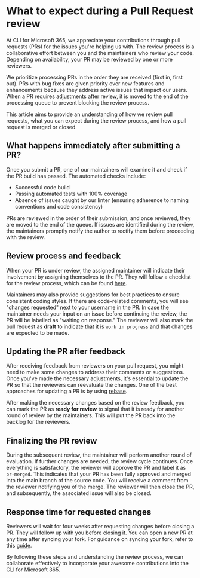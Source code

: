 # What to expect during a Pull Request review

At CLI for Microsoft 365, we appreciate your contributions through pull requests (PRs) for the issues you're helping us with. The review process is a collaborative effort between you and the maintainers who review your code. Depending on availability, your PR may be reviewed by one or more reviewers.

We prioritize processing PRs in the order they are received (first in, first out). PRs with bug fixes are given priority over new features and enhancements because they address active issues that impact our users. When a PR requires adjustments after review, it is moved to the end of the processing queue to prevent blocking the review process.

This article aims to provide an understanding of how we review pull requests, what you can expect during the review process, and how a pull request is merged or closed.

## What happens immediately after submitting a PR?

Once you submit a PR, one of our maintainers will examine it and check if the PR build has passed. The automated checks include:

- Successful code build
- Passing automated tests with 100% coverage
- Absence of issues caught by our linter (ensuring adherence to naming conventions and code consistency)

PRs are reviewed in the order of their submission, and once reviewed, they are moved to the end of the queue. If issues are identified during the review, the maintainers promptly notify the author to rectify them before proceeding with the review.

## Review process and feedback

When your PR is under review, the assigned maintainer will indicate their involvement by assigning themselves to the PR. They will follow a checklist for the review process, which can be found [here](https://github.com/pnp/cli-microsoft365/wiki/PR-checklist).

Maintainers may also provide suggestions for best practices to ensure consistent coding styles. If there are code-related comments, you will see "changes requested" next to your username in the PR. In case the maintainer needs your input on an issue before continuing the review, the PR will be labelled as "waiting on response." The reviewer will also mark the pull request as **draft** to indicate that it is `work in progress` and that changes are expected to be made.

## Updating the PR after feedback

After receiving feedback from reviewers on your pull request, you might need to make some changes to address their comments or suggestions. Once you've made the necessary adjustments, it's essential to update the PR so that the reviewers can reevaluate the changes. One of the best approaches for updating a PR is by using [rebase](https://docs.github.com/get-started/using-git/about-git-rebase).

After making the necessary changes based on the review feedback, you can mark the PR as **ready for review** to signal that it is ready for another round of review by the maintainers. This will put the PR back into the backlog for the reviewers.

## Finalizing the PR review

During the subsequent review, the maintainer will perform another round of evaluation. If further changes are needed, the review cycle continues. Once everything is satisfactory, the reviewer will approve the PR and label it as `pr-merged`. This indicates that your PR has been fully approved and merged into the main branch of the source code. You will receive a comment from the reviewer notifying you of the merge. The reviewer will then close the PR, and subsequently, the associated issue will also be closed.

## Response time for requested changes

Reviewers will wait for four weeks after requesting changes before closing a PR. They will follow up with you before closing it. You can open a new PR at any time after syncing your fork. For guidance on syncing your fork, refer to this [guide](https://github.com/pnp/cli-microsoft365/blob/main/CONTRIBUTING.md#tips).

By following these steps and understanding the review process, we can collaborate effectively to incorporate your awesome contributions into the CLI for Microsoft 365.
